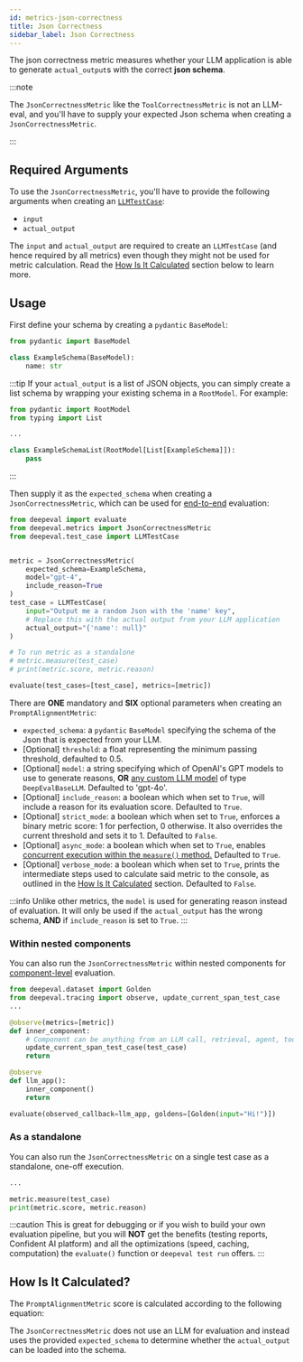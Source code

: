 ```yaml
---
id: metrics-json-correctness
title: Json Correctness
sidebar_label: Json Correctness
---
```


<head>
  <link
    rel="canonical"
    href="https://deepeval.com/docs/metrics-json-correctness"
  />
</head>


<MetricTagsDisplayer usesLLMs={false} referenceless={true} />

The json correctness metric measures whether your LLM application is able to generate `actual_output`s with the correct **json schema**.

:::note

The `JsonCorrectnessMetric` like the `ToolCorrectnessMetric` is not an LLM-eval, and you'll have to supply your expected Json schema when creating a `JsonCorrectnessMetric`.

:::

## Required Arguments

To use the `JsonCorrectnessMetric`, you'll have to provide the following arguments when creating an [`LLMTestCase`](/docs/evaluation-test-cases#llm-test-case):

- `input`
- `actual_output`

The `input` and `actual_output` are required to create an `LLMTestCase` (and hence required by all metrics) even though they might not be used for metric calculation. Read the [How Is It Calculated](#how-is-it-calculated) section below to learn more.

## Usage

First define your schema by creating a `pydantic` `BaseModel`:

```python
from pydantic import BaseModel

class ExampleSchema(BaseModel):
    name: str
```

:::tip
If your `actual_output` is a list of JSON objects, you can simply create a list schema by wrapping your existing schema in a `RootModel`. For example:

```python
from pydantic import RootModel
from typing import List

...

class ExampleSchemaList(RootModel[List[ExampleSchema]]):
    pass
```

:::

Then supply it as the `expected_schema` when creating a `JsonCorrectnessMetric`, which can be used for [end-to-end](/docs/evaluation-end-to-end-llm-evals) evaluation:

```python
from deepeval import evaluate
from deepeval.metrics import JsonCorrectnessMetric
from deepeval.test_case import LLMTestCase


metric = JsonCorrectnessMetric(
    expected_schema=ExampleSchema,
    model="gpt-4",
    include_reason=True
)
test_case = LLMTestCase(
    input="Output me a random Json with the 'name' key",
    # Replace this with the actual output from your LLM application
    actual_output="{'name': null}"
)

# To run metric as a standalone
# metric.measure(test_case)
# print(metric.score, metric.reason)

evaluate(test_cases=[test_case], metrics=[metric])
```

There are **ONE** mandatory and **SIX** optional parameters when creating an `PromptAlignmentMetric`:

- `expected_schema`: a `pydantic` `BaseModel` specifying the schema of the Json that is expected from your LLM.
- [Optional] `threshold`: a float representing the minimum passing threshold, defaulted to 0.5.
- [Optional] `model`: a string specifying which of OpenAI's GPT models to use to generate reasons, **OR** [any custom LLM model](/docs/metrics-introduction#using-a-custom-llm) of type `DeepEvalBaseLLM`. Defaulted to 'gpt-4o'.
- [Optional] `include_reason`: a boolean which when set to `True`, will include a reason for its evaluation score. Defaulted to `True`.
- [Optional] `strict_mode`: a boolean which when set to `True`, enforces a binary metric score: 1 for perfection, 0 otherwise. It also overrides the current threshold and sets it to 1. Defaulted to `False`.
- [Optional] `async_mode`: a boolean which when set to `True`, enables [concurrent execution within the `measure()` method.](/docs/metrics-introduction#measuring-a-metric-in-async) Defaulted to `True`.
- [Optional] `verbose_mode`: a boolean which when set to `True`, prints the intermediate steps used to calculate said metric to the console, as outlined in the [How Is It Calculated](#how-is-it-calculated) section. Defaulted to `False`.

:::info
Unlike other metrics, the `model` is used for generating reason instead of evaluation. It will only be used if the `actual_output` has the wrong schema, **AND** if `include_reason` is set to `True`.
:::

### Within nested components

You can also run the `JsonCorrectnessMetric` within nested components for [component-level](/docs/evaluation-component-level-llm-evals) evaluation.

```python
from deepeval.dataset import Golden
from deepeval.tracing import observe, update_current_span_test_case
...

@observe(metrics=[metric])
def inner_component:
    # Component can be anything from an LLM call, retrieval, agent, tool use, etc.
    update_current_span_test_case(test_case)
    return

@observe
def llm_app():
    inner_component()
    return

evaluate(observed_callback=llm_app, goldens=[Golden(input="Hi!")])
```

### As a standalone

You can also run the `JsonCorrectnessMetric` on a single test case as a standalone, one-off execution.

```python
...

metric.measure(test_case)
print(metric.score, metric.reason)
```

:::caution
This is great for debugging or if you wish to build your own evaluation pipeline, but you will **NOT** get the benefits (testing reports, Confident AI platform) and all the optimizations (speed, caching, computation) the `evaluate()` function or `deepeval test run` offers.
:::

## How Is It Calculated?

The `PromptAlignmentMetric` score is calculated according to the following equation:

<Equation
  formula="\text{Json Correctness} = \begin{cases}
1 & \text{If the actual output fits the expected schema}, \\
0 & \text{Otherwise}
\end{cases}"
/>

The `JsonCorrectnessMetric` does not use an LLM for evaluation and instead uses the provided `expected_schema` to determine whether the `actual_output` can be loaded into the schema.
